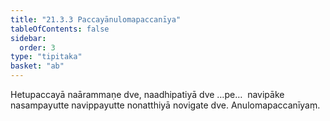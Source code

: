 ```yaml
---
title: "21.3.3 Paccayānulomapaccanīya"
tableOfContents: false
sidebar:
  order: 3
type: "tipitaka"
basket: "ab"
---
```



<DynamicBreadcrumb />

<Division number="25">

<Paragraph number="2806">
Hetupaccayā naārammaṇe dve, naadhipatiyā dve …pe…  navipāke nasampayutte navippayutte nonatthiyā novigate dve.

</Paragraph>
</Division>

<Paragraph number="2807" type="center">
Anulomapaccanīyaṃ.
</Paragraph>